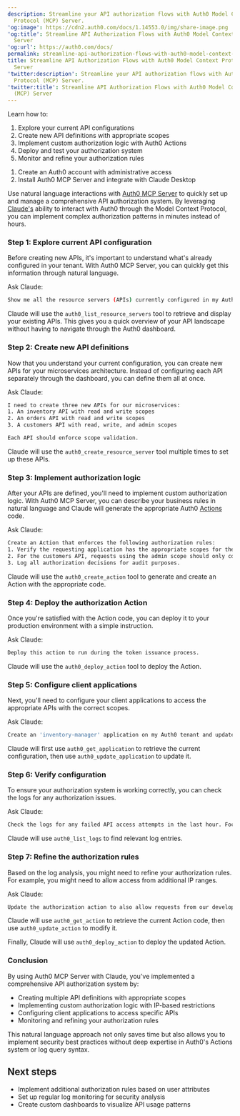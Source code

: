 ```yaml
---
description: Streamline your API authorization flows with Auth0 Model Context
  Protocol (MCP) Server.
'og:image': https://cdn2.auth0.com/docs/1.14553.0/img/share-image.png
'og:title': Streamline API Authorization Flows with Auth0 Model Context Protocol (MCP)
  Server
'og:url': https://auth0.com/docs/
permalink: streamline-api-authorization-flows-with-auth0-model-context-protocol-mcp
title: Streamline API Authorization Flows with Auth0 Model Context Protocol (MCP)
  Server
'twitter:description': Streamline your API authorization flows with Auth0 Model Context
  Protocol (MCP) Server.
'twitter:title': Streamline API Authorization Flows with Auth0 Model Context Protocol
  (MCP) Server
---
```

<Card title="Overview">

Learn how to:

1. Explore your current API configurations
2. Create new API definitions with appropriate scopes
3. Implement custom authorization logic with Auth0 Actions
4. Deploy and test your authorization system
5. Monitor and refine your authorization rules

</Card><Card title="Before you start">

1. Create an Auth0 account with administrative access
2. Install Auth0 MCP Server and integrate with Claude Desktop

</Card>

Use natural language interactions with [Auth0 MCP Server](/docs/get-started/auth0-mcp-server) to quickly set up and manage a comprehensive API authorization system. By leveraging [Claude's](https://claude.ai/) ability to interact with Auth0 through the Model Context Protocol, you can implement complex authorization patterns in minutes instead of hours.

### Step 1: Explore current API configuration

Before creating new APIs, it's important to understand what's already configured in your tenant. With Auth0 MCP Server, you can quickly get this information through natural language.

Ask Claude:

```bash wrap lines
Show me all the resource servers (APIs) currently configured in my Auth0 tenant.
```






Claude will use the `auth0_list_resource_servers` tool to retrieve and display your existing APIs. This gives you a quick overview of your API landscape without having to navigate through the <Tooltip tip="Auth0 Dashboard: Auth0's main product to configure your services." cta="View Glossary" href="/docs/glossary?term=Auth0+dashboard">Auth0 dashboard</Tooltip>.

### Step 2: Create new API definitions

Now that you understand your current configuration, you can create new APIs for your microservices architecture. Instead of configuring each API separately through the dashboard, you can define them all at once.

Ask Claude:

```bash lines
I need to create three new APIs for our microservices:
1. An inventory API with read and write scopes
2. An orders API with read and write scopes
3. A customers API with read, write, and admin scopes

Each API should enforce scope validation.
```






Claude will use the `auth0_create_resource_server` tool multiple times to set up these APIs.

### Step 3: Implement authorization logic

After your APIs are defined, you'll need to implement custom authorization logic. With Auth0 MCP Server, you can describe your business rules in natural language and Claude will generate the appropriate Auth0 [Actions](/docs/customize/actions) code.

Ask Claude:

```bash lines
Create an Action that enforces the following authorization rules:
1. Verify the requesting application has the appropriate scopes for the API being accessed.
2. For the customers API, requests using the admin scope should only come from our internal IP ranges (10.0.0.0/8 and 172.16.0.0/12).
3. Log all authorization decisions for audit purposes.
```






Claude will use the `auth0_create_action` tool to generate and create an Action with the appropriate code.

### Step 4: Deploy the authorization Action

Once you're satisfied with the Action code, you can deploy it to your production environment with a simple instruction.

Ask Claude:

```bash lines
Deploy this action to run during the token issuance process.
```






Claude will use the `auth0_deploy_action` tool to deploy the Action.

### Step 5: Configure client applications

Next, you'll need to configure your client applications to access the appropriate APIs with the correct scopes.

Ask Claude:

```bash wrap lines
Create an 'inventory-manager' application on my Auth0 tenant and update the app to access the inventory and orders APIs with read and write permissions, but not the customers API.
```






Claude will first use `auth0_get_application` to retrieve the current configuration, then use `auth0_update_application` to update it.

### Step 6: Verify configuration

To ensure your authorization system is working correctly, you can check the logs for any authorization issues.

Ask Claude:

```bash wrap lines
Check the logs for any failed API access attempts in the last hour. Focus on authorization failures.
```






Claude will use `auth0_list_logs` to find relevant log entries.

### Step 7: Refine the authorization rules

Based on the log analysis, you might need to refine your authorization rules. For example, you might need to allow access from additional IP ranges.

Ask Claude:

```bash wrap lines
Update the authorization action to also allow requests from our development VPN range 192.168.100.0/24.
```






Claude will use `auth0_get_action` to retrieve the current Action code, then use `auth0_update_action` to modify it.

Finally, Claude will use `auth0_deploy_action` to deploy the updated Action.

### Conclusion

By using Auth0 MCP Server with Claude, you've implemented a comprehensive API authorization system by:

* Creating multiple API definitions with appropriate scopes
* Implementing custom authorization logic with IP-based restrictions
* Configuring client applications to access specific APIs
* Monitoring and refining your authorization rules

This natural language approach not only saves time but also allows you to implement security best practices without deep expertise in Auth0's Actions system or log query syntax.

## Next steps

* Implement additional authorization rules based on user attributes
* Set up regular log monitoring for security analysis
* Create custom dashboards to visualize API usage patterns